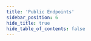```yaml
---
title: 'Public Endpoints'
sidebar_position: 6
hide_title: true
hide_table_of_contents: false
---
```



<PageTitle
  iconUrl="img/lava-icon.svg"
  title="Public Endpoints"
  chainId="lava-testnet-2"
  version="v5.4.0"
/>

<Endpoints
  api="https://lava-t-api.noders.services"
  rpc="https://lava-t-rpc.noders.services"
  grpc="https://lava-t-grpc.noders.services:443"
  jsonRpc=""
/>
